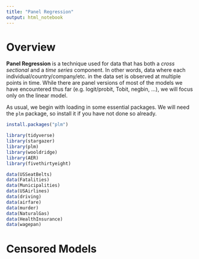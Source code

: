 ```yaml
---
title: "Panel Regression"
output: html_notebook
---
```


# Overview

**Panel Regression** is a technique used for data that has both a *cross sectional* and a *time series* component.  In other words, data where each individual/country/company/etc. in the data set is observed at multiple points in time.  While there are panel versions of most of the models we have encountered thus far (e.g. logit/probit, Tobit, negbin, ...), we will focus only on the linear model.  

As usual, we begin with loading in some essential packages. We will need the `plm` package, so install it if you have not done so already.  


```r
install.packages("plm")
```

```r
library(tidyverse)
library(stargazer)
library(plm)
library(wooldridge)
library(AER)
library(fivethirtyeight)

data(USSeatBelts)
data(Fatalities)
data(Municipalities)
data(USAirlines)
data(driving)
data(airfare)
data(murder)
data(NaturalGas)
data(HealthInsurance)
data(wagepan)

```

# Censored Models